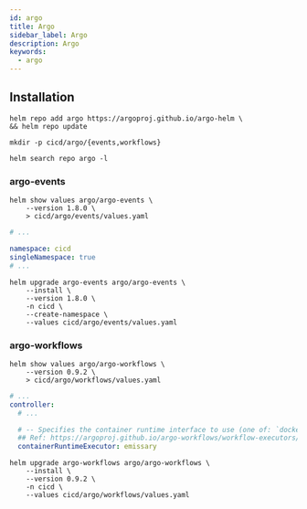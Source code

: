 ```yaml
---
id: argo
title: Argo
sidebar_label: Argo
description: Argo
keywords:
  - argo
---
```


## Installation

```shell
helm repo add argo https://argoproj.github.io/argo-helm \
&& helm repo update
```

```shell
mkdir -p cicd/argo/{events,workflows}
```

```shell
helm search repo argo -l
```

### argo-events

```shell
helm show values argo/argo-events \
    --version 1.8.0 \
    > cicd/argo/events/values.yaml
```

```yaml title="cicd/argo/events/values.yaml"
# ...

namespace: cicd
singleNamespace: true
# ...
```

```shell
helm upgrade argo-events argo/argo-events \
    --install \
    --version 1.8.0 \
    -n cicd \
    --create-namespace \
    --values cicd/argo/events/values.yaml
```

### argo-workflows

```shell
helm show values argo/argo-workflows \
    --version 0.9.2 \
    > cicd/argo/workflows/values.yaml
```

```yaml title="cicd/argo/workflows/values.yaml"
# ...
controller:
  # ...

  # -- Specifies the container runtime interface to use (one of: `docker`, `kubelet`, `k8sapi`, `pns`, `emissary`)
  ## Ref: https://argoproj.github.io/argo-workflows/workflow-executors/
  containerRuntimeExecutor: emissary
```

```shell
helm upgrade argo-workflows argo/argo-workflows \
    --install \
    --version 0.9.2 \
    -n cicd \
    --values cicd/argo/workflows/values.yaml
```
